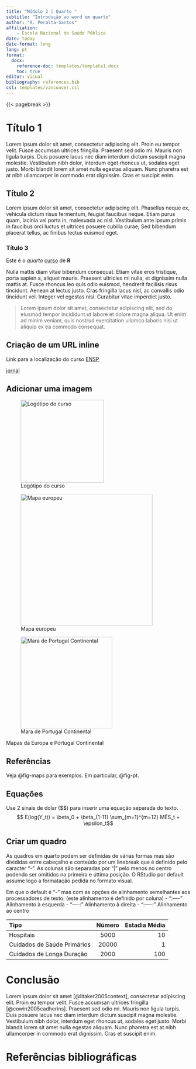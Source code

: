 ```yaml
---
title: "Módulo 2 | Quarto "
subtitle: "Introdução ao word em quarto"
author: "A. Peralta-Santos"
affiliation: 
    - Escola Nacional de Saúde Pública
date: today
date-format: long
lang: pt  
format: 
  docx: 
    reference-doc: templates/template1.docx
    toc: true
editor: visual
bibliography: references.bib
csl: templates/vancouver.csl 
---
```


{{< pagebreak >}}

# Título 1

Lorem ipsum dolor sit amet, consectetur adipiscing elit. Proin eu tempor velit. Fusce accumsan ultrices fringilla. Praesent sed odio mi. Mauris non ligula turpis. Duis posuere lacus nec diam interdum dictum suscipit magna molestie. Vestibulum nibh dolor, interdum eget rhoncus ut, sodales eget justo. Morbi blandit lorem sit amet nulla egestas aliquam. Nunc pharetra est at nibh ullamcorper in commodo erat dignissim. Cras et suscipit enim.

## Título 2

Lorem ipsum dolor sit amet, consectetur adipiscing elit. Phasellus neque ex, vehicula dictum risus fermentum, feugiat faucibus neque. Etiam purus quam, lacinia vel porta in, malesuada ac nisl. Vestibulum ante ipsum primis in faucibus orci luctus et ultrices posuere cubilia curae; Sed bibendum placerat tellus, ac finibus lectus euismod eget.

### Título 3

Este é o *quarto* [curso]{.underline} de **R**

Nulla mattis diam vitae bibendum consequat. Etiam vitae eros tristique, porta sapien a, aliquet mauris. Praesent ultricies mi nulla, et dignissim nulla mattis at. Fusce rhoncus leo quis odio euismod, hendrerit facilisis risus tincidunt. Aenean at lectus justo. Cras fringilla lacus nisl, ac convallis odio tincidunt vel. Integer vel egestas nisi. Curabitur vitae imperdiet justo.

> Lorem ipsum dolor sit amet, consectetur adipiscing elit, sed do eiusmod tempor incididunt ut labore et dolore magna aliqua. Ut enim ad minim veniam, quis nostrud exercitation ullamco laboris nisi ut aliquip ex ea commodo consequat.

## Criação de um URL inline

Link para a localização do curso [ENSP](https://www.ensp.unl.pt/)

[jornal](https://www.publico.pt)

## Adicionar uma imagem

![Logótipo do curso](images/HEX_R_DATA_SCIENCE.png "Logo of our course"){#fig-logo width="6cm"}

::: {#fig-maps layout-ncol="2"}
![Mapa europeu](images/map_eu.png){#fig-eu width="360"}

![Mara de Portugal Continental](images/map_pt.jpeg){#fig-pt width="250"}

Mapas da Europa e Portugal Continental
:::

## Referências

Veja @fig-maps para exemplos. Em particular, @fig-pt.

## Equações

Use 2 sinais de dolar (\$\$) para inserir uma equação separada do texto. $$ E(log(Y_t)) = \beta_0 + \beta_{1-11} \sum_{m=1}^{m=12} MÊS_t  + \epsilon_t$$

## Criar um quadro

As quadros em quarto podem ser definidas de várias formas mas são divididas entre cabeçalho e conteúdo por um linebreak que é definido pelo caracter "-". As colunas são separadas por "\|" pelo menos no centro podendo ser omitidos na primeira e úttima posição. O RStudio por default assume logo a formatação pedida no formato visual.

Em que o default é "-" mas com as opções de alinhamento semelhantes aos processadores de texto: (este alinhamento é definido por coluna) - ":----" Alinhamento à esquerda - "----:" Alinhamento à direita - ":----:" Alinhamento ao centro

| Tipo                        | Número | Estadia Média |
|:----------------------------|:------:|--------------:|
| Hospitais                   |  5000  |            10 |
| Cuidados de Saúde Primários | 20000  |             1 |
| Cuidados de Longa Duração   |  2000  |           100 |

# Conclusão

Lorem ipsum dolor sit amet [@litaker2005context], consectetur adipiscing elit. Proin eu tempor velit. Fusce accumsan ultrices fringilla [@cowin2005cadherins]. Praesent sed odio mi. Mauris non ligula turpis. Duis posuere lacus nec diam interdum dictum suscipit magna molestie. Vestibulum nibh dolor, interdum eget rhoncus ut, sodales eget justo. Morbi blandit lorem sit amet nulla egestas aliquam. Nunc pharetra est at nibh ullamcorper in commodo erat dignissim. Cras et suscipit enim.

# Referências bibliográficas

::: {#refs}
:::
